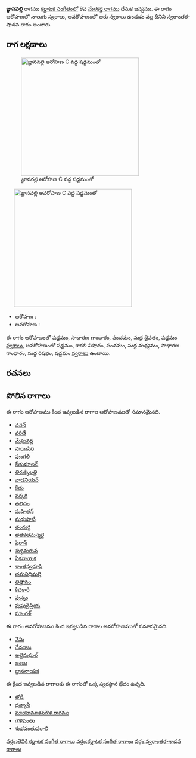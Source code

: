 {{Infobox ragam
	| name          	= జ్ఞానవల్లి
	| synonym	    	= 
	| mela          	= 
	| chakra        	= 
	| janaka        	= 
	| type          	= స్వరాంతర-శాడవ
	| arohanam      	= {{svaraC|S|G2|P|D1|S'}} 
	| avarohanam    	= {{svaraC|S'|N3|P|M1|G2|R1|S}}
	| jeeva         	=
	| chhaya        	=
	| nyasa         	=
	| vishesha      	= 
	| equivalent  		= 
}}
{{కర్ణాటక సంగీత రాగాలు}}
'''జ్ఞానవల్లి''' రాగము [[కర్ణాటక సంగీతం]]లో 9వ [[మేళకర్త రాగము]] ధేనుక జన్యము.  ఈ రాగం ఆరోహణలో నాలుగు స్వరాలు, అవరోహణంలో ఆరు స్వరాలు ఉండడం వల్ల దీనిని స్వరాంతర-షాడవ రాగం అంటారు.


==రాగ లక్షణాలు==
[[Image:jnanavalli_ar_kb2wiki.png|thumb|right|316px|''జ్ఞానవల్లి'' ఆరోహణ C వద్ద షడ్జమంతో]]
	[[Image:jnanavalli_av_kb2wiki.png|thumb|right|316px|''జ్ఞానవల్లి'' అవరోహణ C వద్ద షడ్జమంతో]]

* ఆరోహణ : {{svaraC|S|G2|P|D1|S'}} 
* అవరోహణ : {{svaraC|S'|N3|P|M1|G2|R1|S}}

ఈ రాగం ఆరోహణంలో షడ్జమం, సాధారణ  గాంధారం, పంచమం, సుద్ద దైవతం, షడ్జమం [[స్వరాలు]], అవరోహణంలో షడ్జమం, కాకలి  నిషాదం, పంచమం, సుద్ద మధ్యమం, సాధారణ  గాంధారం, సుద్ద  రిషభం, షడ్జమం [[స్వరాలు]] ఉంటాయి.

==రచనలు==



==పోలిన రాగాలు==
ఈ రాగం ఆరోహణము కింద ఇవ్వబడిన రాగాల ఆరోహణముతో సమానమైనది.
* [[వనన్]]
* [[వరితే]]
* [[మేఘవర్ణ]]
* [[సాయిసిరి]]
* [[పుంగలి]]
* [[కేతుమాలన్]]
* [[తిరుక్కిలత్తి]]
* [[వాడనియన్]]
* [[కేతు]]
* [[వర్కరి]]
* [[తలిచం]]
* [[మహితన్]]
* [[మధుపాటి]]
* [[తందురై]]
* [[తతకతమన్మలై]]
* [[షెరాన్]]
* [[శుధ్ధమరువ]]
* [[ఏకనాయక]]
* [[శాంతస్వరూపి]]
* [[ తమనిధిమలై]]
* [[తిత్తానం]]
* [[కీచకారీ]]
* [[పున్నం]]
* [[పుషుదైప్రియ]]
* [[మాంగళ్]]

ఈ రాగం అవరోహణము కింద ఇవ్వబడిన రాగాల అవరోహణముతో సమానమైనది.
* [[నేమి]]
* [[దేవరాజ]]
* [[అలైమఘల్]]
* [[జంబు]]
* [[జ్ఞాననాయక]]

ఈ క్రింద ఇవ్వబడిన రాగాలకు ఈ రాగంతో ఒక్క స్వరస్థాన భేదం ఉన్నది.
* [[తోడీ]]
* [[ధన్యాసి]]
* [[మాయామాళవగౌళ రాగము]]
* [[గౌళిపంతు]]
* [[శుభపంతువరాలి]]



[[వర్గం:తెవికి కర్ణాటక సంగీత రాగాలు]]
[[వర్గం:కర్ణాటక సంగీత రాగాలు]]
[[వర్గం:స్వరాంతర-శాడవ రాగాలు]]